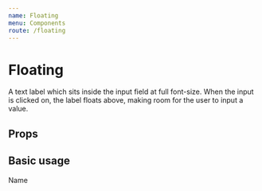 ```yaml
---
name: Floating
menu: Components
route: /floating
---
```



# Floating

A text label which sits inside the input field at full font-size. When the input is clicked on, the label floats above, making room for the user to input a value.

## Props

<Props of={Floating} />

## Basic usage

<Playground>
  <Floating>
    <Floating.Input
      id="name"
      name="name"
      placeholder="John Smith"
      color="tomato"
      border={1}
      borderBottom
    />
    <Floating.Label htmlFor="name" color="tomato">
      Name
    </Floating.Label>
  </Floating>
</Playground>
